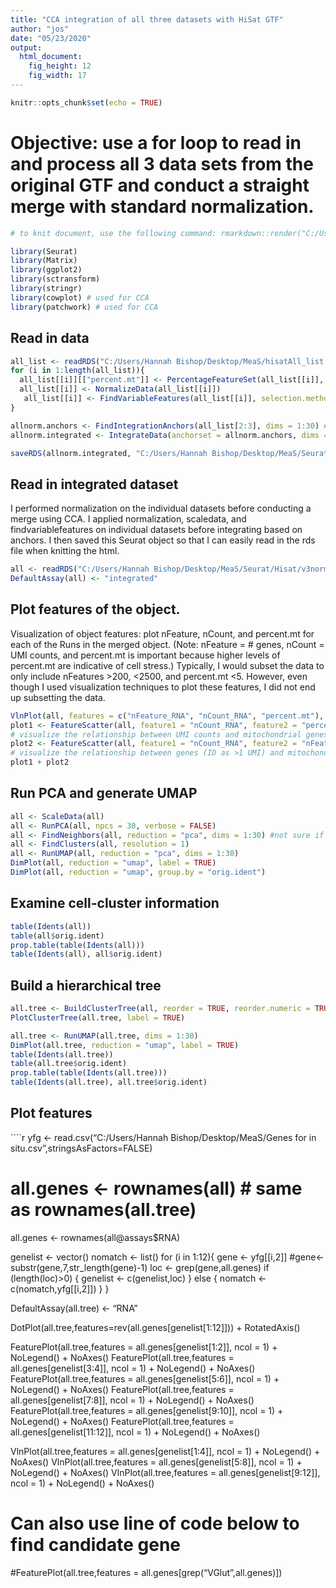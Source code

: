 ```yaml
---
title: "CCA integration of all three datasets with HiSat GTF"
author: "jos"
date: "05/23/2020"
output:
  html_document:
    fig_height: 12
    fig_width: 17
---
```


```r
knitr::opts_chunk$set(echo = TRUE)
```
# Objective: use a for loop to read in and process all 3 data sets from the original GTF and conduct a straight merge with standard normalization.
```r
# to knit document, use the following command: rmarkdown::render("C:/Users/Hannah Bishop/Desktop/GitHubCode/Octopolis/OSall_30pcs30dimsres1_normCCA_HiSat.Rmd") ~30m

library(Seurat)
library(Matrix)
library(ggplot2)
library(sctransform)
library(stringr)
library(cowplot) # used for CCA
library(patchwork) # used for CCA
```

## Read in data
```r
all_list <- readRDS("C:/Users/Hannah Bishop/Desktop/MeaS/hisatAll_list.rds")
for (i in 1:length(all_list)){
  all_list[[i]][["percent.mt"]] <- PercentageFeatureSet(all_list[[i]], pattern = "^mitochondria-") #preferred for for loop over original command, leave out for new GTF because poor annotation
  all_list[[i]] <- NormalizeData(all_list[[i]])
   all_list[[i]] <- FindVariableFeatures(all_list[[i]], selection.method = "vst", nfeatures = 2000)
}

allnorm.anchors <- FindIntegrationAnchors(all_list[2:3], dims = 1:30) # runs CCA ~30m; shows 0% but moves on to merging objects etc; found 43006 anchors -> 10257 [what is the ideal/typical number for anchors across three datasets?]; overall takes ~2-3hr
allnorm.integrated <- IntegrateData(anchorset = allnorm.anchors, dims = 1:30)

saveRDS(allnorm.integrated, "C:/Users/Hannah Bishop/Desktop/MeaS/Seurat/Hisat/v3normCCA_Hisat.rds")
```

## Read in integrated dataset
I performed normalization on the individual datasets before conducting a merge using CCA. I applied normalization, scaledata, and findvariablefeatures on individual datasets before integrating based on anchors. I then saved this Seurat object so that I can easily read in the rds file when knitting the html.
```r
all <- readRDS("C:/Users/Hannah Bishop/Desktop/MeaS/Seurat/Hisat/v3normCCA_Hisat.rds")
DefaultAssay(all) <- "integrated"
```

## Plot features of the object. 
Visualization of object features: plot nFeature, nCount, and percent.mt for each of the Runs in the merged object. (Note: nFeature = # genes, nCount = UMI counts, and percent.mt is important because higher levels of percent.mt are indicative of cell stress.) Typically, I would subset the data to only include nFeatures >200, <2500, and percent.mt <5. However, even though I used visualization techniques to plot these features, I did not end up subsetting the data.
```r
VlnPlot(all, features = c("nFeature_RNA", "nCount_RNA", "percent.mt"), ncol = 3)
plot1 <- FeatureScatter(all, feature1 = "nCount_RNA", feature2 = "percent.mt")
# visualize the relationship between UMI counts and mitochondrial genes (percent)
plot2 <- FeatureScatter(all, feature1 = "nCount_RNA", feature2 = "nFeature_RNA") 
# visualize the relationship between genes (ID as >1 UMI) and mitochondrial genes
plot1 + plot2
```

## Run PCA and generate UMAP
```r
all <- ScaleData(all)
all <- RunPCA(all, npcs = 30, verbose = FALSE) 
all <- FindNeighbors(all, reduction = "pca", dims = 1:30) #not sure if "reduction" argument is necessary
all <- FindClusters(all, resolution = 1)
all <- RunUMAP(all, reduction = "pca", dims = 1:30)
DimPlot(all, reduction = "umap", label = TRUE)
DimPlot(all, reduction = "umap", group.by = "orig.ident")
```

## Examine cell-cluster information
```r
table(Idents(all))
table(all$orig.ident)
prop.table(table(Idents(all)))
table(Idents(all), all$orig.ident)
```
## Build a hierarchical tree
```r
all.tree <- BuildClusterTree(all, reorder = TRUE, reorder.numeric = TRUE, slot = "scale.data", verbose = TRUE, dims = 1:30)
PlotClusterTree(all.tree, label = TRUE)
```

```r
all.tree <- RunUMAP(all.tree, dims = 1:30)
DimPlot(all.tree, reduction = "umap", label = TRUE)
table(Idents(all.tree)) 
table(all.tree$orig.ident) 
prop.table(table(Idents(all.tree))) 
table(Idents(all.tree), all.tree$orig.ident) 
```

## Plot features
````r
yfg <- read.csv("C:/Users/Hannah Bishop/Desktop/MeaS/Genes for in situ.csv",stringsAsFactors=FALSE)

# all.genes <- rownames(all) # same as rownames(all.tree)
all.genes <- rownames(all@assays$RNA) 

genelist <- vector()
nomatch <- list()
for (i in 1:12){
  gene <- yfg[[i,2]]
  #gene<-substr(gene,7,str_length(gene)-1)
  loc <- grep(gene,all.genes)
  if (length(loc)>0) {
    genelist <- c(genelist,loc)
  } else {
    nomatch <- c(nomatch,yfg[[i,2]])
  }
}

DefaultAssay(all.tree) <- "RNA"

DotPlot(all.tree,features=rev(all.genes[genelist[1:12]])) + RotatedAxis()

FeaturePlot(all.tree,features = all.genes[genelist[1:2]], ncol = 1) + NoLegend() + NoAxes()
FeaturePlot(all.tree,features = all.genes[genelist[3:4]], ncol = 1) + NoLegend() + NoAxes()
FeaturePlot(all.tree,features = all.genes[genelist[5:6]], ncol = 1) + NoLegend() + NoAxes()
FeaturePlot(all.tree,features = all.genes[genelist[7:8]], ncol = 1) + NoLegend() + NoAxes()
FeaturePlot(all.tree,features = all.genes[genelist[9:10]], ncol = 1) + NoLegend() + NoAxes()
FeaturePlot(all.tree,features = all.genes[genelist[11:12]], ncol = 1) + NoLegend() + NoAxes()

VlnPlot(all.tree,features = all.genes[genelist[1:4]], ncol = 1) + NoLegend() + NoAxes()
VlnPlot(all.tree,features = all.genes[genelist[5:8]], ncol = 1) + NoLegend() + NoAxes()
VlnPlot(all.tree,features = all.genes[genelist[9:12]], ncol = 1) + NoLegend() + NoAxes()

# Can also use line of code below to find candidate gene 
#FeaturePlot(all.tree,features = all.genes[grep("VGlut",all.genes)])